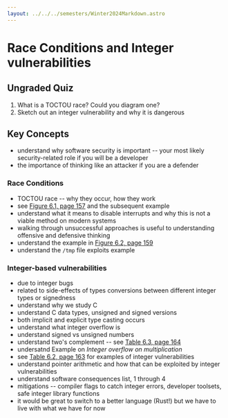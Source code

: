 ```yaml
---
layout: ../../../semesters/Winter2024Markdown.astro
---
```


# Race Conditions and Integer vulnerabilities

## Ungraded Quiz

1. What is a TOCTOU race? Could you diagram one?
1. Sketch out an integer vulnerability and why it is dangerous

## Key Concepts

- understand why software security is important -- your most likely security-related role if you will be a developer
- the importance of thinking like an attacker if you are a defender

### Race Conditions

- TOCTOU race -- why they occur, how they work
- see [Figure 6.1, page 157](https://people.scs.carleton.ca/~paulv/toolsjewels/TJrev1/ch6-rev1.pdf) and the subsequent example
- understand what it means to disable interrupts and why this is not a viable method on modern systems
- walking through unsuccessful approaches is useful to understanding offensive and defensive thinking
- understand the example in [Figure 6.2, page 159](https://people.scs.carleton.ca/~paulv/toolsjewels/TJrev1/ch6-rev1.pdf)
- understand the `/tmp` file exploits example

### Integer-based vulnerabilities

- due to integer bugs
- related to side-effects of types conversions between different integer types or signedness
- understand why we study C
- understand C data types, unsigned and signed versions
- both implicit and explicit type casting occurs
- understand what integer overflow is
- understand signed vs unsigned numbers
- understand two's complement -- see [Table 6.3, page 164](https://people.scs.carleton.ca/~paulv/toolsjewels/TJrev1/ch6-rev1.pdf)
- undersatnd Example on _Integer overflow on multiplication_
- see [Table 6.2, page 163](https://people.scs.carleton.ca/~paulv/toolsjewels/TJrev1/ch6-rev1.pdf) for examples of integer vulnerabilities
- understand pointer arithmetic and how that can be exploited by integer vulnerabilities
- understand software consequences list, 1 through 4
- mitigations -- compiler flags to catch integer errors, developer toolsets, safe integer library functions
- it would be great to switch to a better language (Rust!) but we have to live with what we have for now
